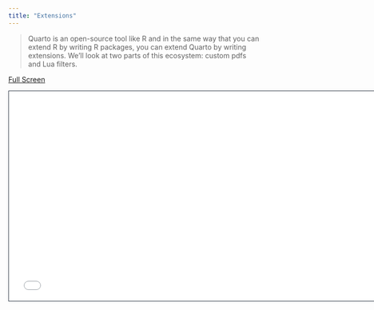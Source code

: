 ```yaml
---
title: "Extensions"
---
```


> Quarto is an open-source tool like R and in the same way that you can extend R by writing R packages, you can extend Quarto by writing extensions. We'll look at two parts of this ecosystem: custom pdfs and Lua filters.

[Full Screen](slides.qmd)

```{=html}
<iframe class="slide-deck" src="slides.html" height="420" width="747" style="border: 1px solid #2e3846;"></iframe>
```

